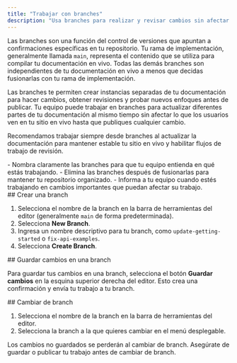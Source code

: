 ```yaml
---
title: "Trabajar con branches"
description: "Usa branches para realizar y revisar cambios sin afectar tu documentación en vivo"
---
```


Las branches son una función del control de versiones que apuntan a confirmaciones específicas en tu repositorio. Tu rama de implementación, generalmente llamada `main`, representa el contenido que se utiliza para compilar tu documentación en vivo. Todas las demás branches son independientes de tu documentación en vivo a menos que decidas fusionarlas con tu rama de implementación.

Las branches te permiten crear instancias separadas de tu documentación para hacer cambios, obtener revisiones y probar nuevos enfoques antes de publicar. Tu equipo puede trabajar en branches para actualizar diferentes partes de tu documentación al mismo tiempo sin afectar lo que los usuarios ven en tu sitio en vivo hasta que publiques cualquier cambio.

Recomendamos trabajar siempre desde branches al actualizar la documentación para mantener estable tu sitio en vivo y habilitar flujos de trabajo de revisión.

<Tip>
  - Nombra claramente las branches para que tu equipo entienda en qué estás trabajando.
  - Elimina las branches después de fusionarlas para mantener tu repositorio organizado.
  - Informa a tu equipo cuando estés trabajando en cambios importantes que puedan afectar su trabajo.
</Tip>

<div id="creating-a-branch">
  ## Crear una branch
</div>

1. Selecciona el nombre de la branch en la barra de herramientas del editor (generalmente `main` de forma predeterminada).
2. Selecciona **New Branch**.
3. Ingresa un nombre descriptivo para tu branch, como `update-getting-started` o `fix-api-examples`.
4. Selecciona **Create Branch**.

<div id="saving-changes-on-a-branch">
  ## Guardar cambios en una branch
</div>

Para guardar tus cambios en una branch, selecciona el botón **Guardar cambios** en la esquina superior derecha del editor. Esto crea una confirmación y envía tu trabajo a tu branch.

<div id="switching-branches">
  ## Cambiar de branch
</div>

1. Selecciona el nombre de la branch en la barra de herramientas del editor.
2. Selecciona la branch a la que quieres cambiar en el menú desplegable.

<Tip>
  Los cambios no guardados se perderán al cambiar de branch. Asegúrate de guardar o publicar tu trabajo antes de cambiar de branch.
</Tip>